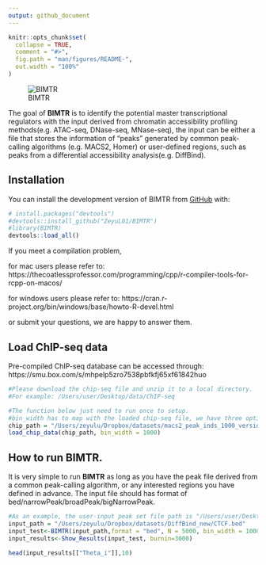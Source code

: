 ```yaml
---
output: github_document
---
```


<!-- README.md is generated from README.Rmd. Please edit that file -->

```r
knitr::opts_chunk$set(
  collapse = TRUE,
  comment = "#>",
  fig.path = "man/figures/README-",
  out.width = "100%"
)
```

![BIMTR](inst/BIMTR.png)

<!-- badges: start -->

<!-- badges: end -->

The goal of **BIMTR** is to identify the potential master transcriptional regulators with the input derived from chromatin accessibility profiling methods(e.g. ATAC-seq, DNase-seq, MNase-seq), the input can be either a file that stores the information of "peaks" generated by common peak-calling algorithms (e.g. MACS2, Homer) or user-defined regions, such as peaks from a differential accessibility analysis(e.g. DiffBind).

## Installation

You can install the development version of BIMTR from [GitHub](https://github.com/ZeyuL01/BIMTR) with:

```r
# install.packages("devtools")
#devtools::install_github("ZeyuL01/BIMTR")
#library(BIMTR)
devtools::load_all()
```

If you meet a compilation problem,

for mac users please refer to: https://thecoatlessprofessor.com/programming/cpp/r-compiler-tools-for-rcpp-on-macos/

for windows users please refer to: https://cran.r-project.org/bin/windows/base/howto-R-devel.html

or submit your questions, we are happy to answer them.

## Load ChIP-seq data

Pre-compiled ChIP-seq database can be accessed through: https://smu.box.com/s/mhpelp5zro7538pbfkfj65xf61842huo

```r
#Please download the chip-seq file and unzip it to a local directory.
#For example: /Users/user/Desktop/data/ChIP-seq

#The function below just need to run once to setup.
#bin_width has to map with the loaded chip-seq file, we have three options: 100/500/1000.
chip_path = "/Users/zeyulu/Dropbox/datasets/macs2_peak_inds_1000_version3/"
load_chip_data(chip_path, bin_width = 1000)
```

## How to run BIMTR.
It is very simple to run **BIMTR** as long as you have the peak file derived from a common peak-calling algorithm, or any interested regions you have defined in advance. The input file should has format of bed/narrowPeak/broadPeak/bigNarrowPeak.

```r
#As an example, the user-input peak set file path is "/Users/user/Desktop/input.bed"
input_path = "/Users/zeyulu/Dropbox/datasets/DiffBind_new/CTCF.bed"
input_test<-BIMTR(input_path,format = "bed", N = 5000, bin_width = 1000)
input_results<-Show_Results(input_test, burnin=3000)

head(input_results[["Theta_i"]],10)
```

